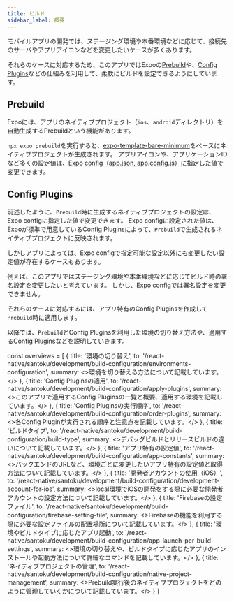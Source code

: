 ```yaml
---
title: ビルド
sidebar_label: 概要
---
```


モバイルアプリの開発では、ステージング環境や本番環境などに応じて、接続先のサーバやアプリアイコンなどを変更したいケースが多くあります。

それらのケースに対応するため、このアプリではExpoの[Prebuild](https://docs.expo.dev/workflow/prebuild/)や、[Config Plugins](https://docs.expo.dev/guides/config-plugins/)などの仕組みを利用して、柔軟にビルドを設定できるようにしています。

## Prebuild

Expoには、アプリのネイティブプロジェクト（`ios`、`android`ディレクトリ）を自動生成するPrebuildという機能があります。

`npx expo prebuild`を実行すると、[expo-template-bare-minimum](https://github.com/expo/expo/tree/main/templates/expo-template-bare-minimum)をベースにネイティブプロジェクトが生成されます。
アプリアイコンや、アプリケーションIDなど多くの設定値は、[Expo config（app.json, app.config.js）](https://docs.expo.dev/versions/latest/config/app/)に指定した値で変更できます。

## Config Plugins

前述したように、`Prebuild`時に生成するネイティブプロジェクトの設定は、Expo configに指定した値で変更できます。
Expo configに設定された値は、Expoが標準で用意しているConfig Pluginsによって、`Prebuild`で生成されるネイティブプロジェクトに反映されます。

しかしアプリによっては、Expo configで指定可能な設定以外にも変更したい設定値が存在するケースもあります。

例えば、このアプリではステージング環境や本番環境などに応じてビルド時の署名設定を変更したいと考えています。
しかし、Expo configでは署名設定を変更できません。

それらのケースに対応するには、アプリ特有のConfig Pluginsを作成して`Prebuild`時に適用します。

以降では、`Prebuild`とConfig Pluginsを利用した環境の切り替え方法や、適用するConfig Pluginsなどを説明していきます。

<!-- textlint-disable ja-technical-writing/sentence-length,ja-technical-writing/max-comma,ja-spacing/ja-no-space-around-parentheses,jtf-style/3.3.かっこ類と隣接する文字の間のスペースの有無,ja-technical-writing/ja-no-mixed-period,ja-technical-writing/no-unmatched-pair -->

const overviews = [
{
title: '環境の切り替え',
to: '/react-native/santoku/development/build-configuration/environments-configuration',
summary: <>環境を切り替える方法について記載しています。</>
},
{
title: 'Config Pluginsの適用',
to: '/react-native/santoku/development/build-configuration/apply-plugins',
summary: <>このアプリで適用するConfig Pluginsの一覧と概要、適用する環境を記載しています。</>
},
{
title: 'Config Pluginsの実行順序',
to: '/react-native/santoku/development/build-configuration/order-plugins',
summary: <>各Config Pluginが実行される順序と注意点を記載しています。</>
},
{
title: 'ビルドタイプ',
to: '/react-native/santoku/development/build-configuration/build-type',
summary: <>デバッグビルドとリリースビルドの違いについて記載しています。</>
},
{
title: 'アプリ特有の設定値',
to: '/react-native/santoku/development/build-configuration/app-constants',
summary: <>バックエンドのURLなど、環境ごとに変更したいアプリ特有の設定値と取得方法について記載しています。</>
},
{
title: '開発者アカウントの使用（iOS）',
to: '/react-native/santoku/development/build-configuration/development-account-for-ios',
summary: <>local環境でiOSの開発をする際に必要な開発者アカウントの設定方法について記載しています。</>
},
{
title: 'Firebaseの設定ファイル',
to: '/react-native/santoku/development/build-configuration/firebase-setting-file',
summary: <>Firebaseの機能を利用する際に必要な設定ファイルの配置場所について記載しています。</>
},
{
title: '環境やビルドタイプに応じたアプリ起動',
to: '/react-native/santoku/development/build-configuration/app-launch-per-build-settings',
summary: <>環境の切り替えや、ビルドタイプに応じたアプリのインストールや起動方法について詳細なコマンドを記載しています。</>
},
{
title: 'ネイティブプロジェクトの管理',
to: '/react-native/santoku/development/build-configuration/native-project-management',
summary: <>Prebuild実行後のネイティブプロジェクトをどのように管理していくかについて記載しています。</>
}
]

<PageList overviews={overviews} colSize={12} />

<!-- textlint-enable ja-technical-writing/sentence-length,ja-technical-writing/max-comma,ja-spacing/ja-no-space-around-parentheses,jtf-style/3.3.かっこ類と隣接する文字の間のスペースの有無,ja-technical-writing/ja-no-mixed-period,ja-technical-writing/no-unmatched-pair -->
